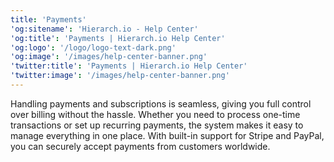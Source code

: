 ```yaml
---
title: 'Payments'
'og:sitename': 'Hierarch.io - Help Center'
'og:title': 'Payments | Hierarch.io Help Center'
'og:logo': '/logo/logo-text-dark.png'
'og:image': '/images/help-center-banner.png'
'twitter:title': 'Payments | Hierarch.io Help Center'
'twitter:image': '/images/help-center-banner.png'
---
```


Handling payments and subscriptions is seamless, giving you full control over billing without the hassle. Whether you need to process one-time transactions or set up recurring payments, the system makes it easy to manage everything in one place. With built-in support for Stripe and PayPal, you can securely accept payments from customers worldwide.&#x20;